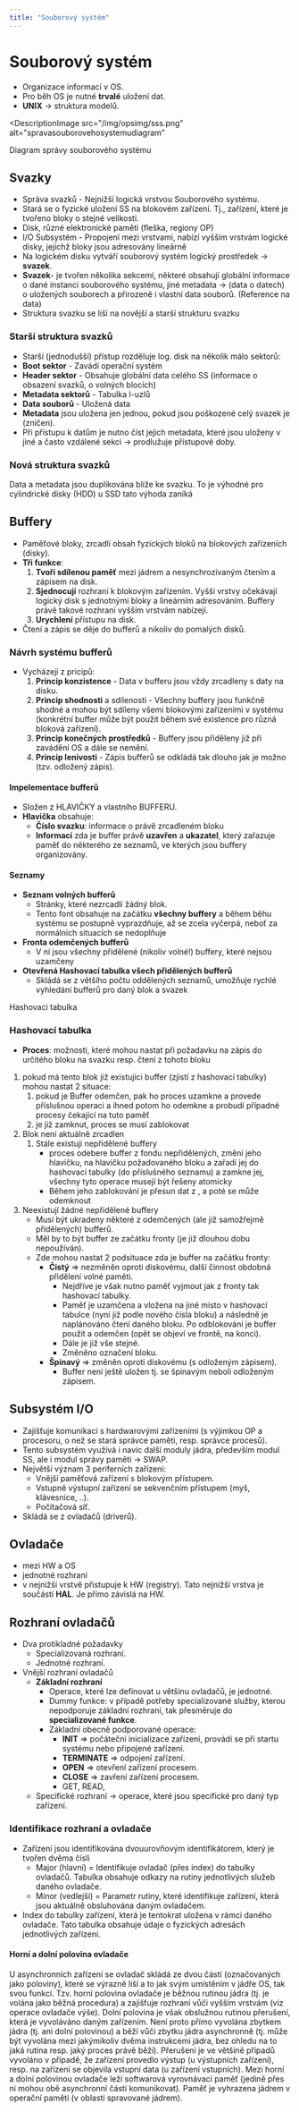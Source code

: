 ```yaml
---
title: "Souborový systém"
---
```


# Souborový systém

- Organizace informací v OS.
- Pro běh OS je nutné **trvalé** uložení dat.
- **UNIX** -> struktura modelů.

<DescriptionImage
  src="/img/opsimg/sss.png"
  alt="spravasouborovehosystemudiagram"
>
  Diagram správy souborového systému
</DescriptionImage>

## Svazky

- Správa svazků - Nejnižší logická vrstvou Souborového systému.
- Stará se o fyzické uložení SS na blokovém zařízení. Tj., zařízení, které je tvořeno bloky o stejné velikosti.
- Disk, různé elektronické paměti (fleška, regiony OP)
- I/O Subsystém - Propojení mezi vrstvami, nabízí vyšším vrstvám logické disky, jejichž bloky jsou adresovány lineárně
- Na logickém disku vytváří souborový systém logický prostředek -> **svazek**.
- **Svazek**- je tvořen několika sekcemi, některé obsahují globální informace o dané instanci souborového systému, jiné metadata -> (data o datech) o uložených souborech a přirozeně i vlastní data souborů. (Reference na data)
- Struktura svazku se liší na novější a starší strukturu svazku

### Starší struktura svazků
- Starší (jednodušší) přístup rozděluje log. disk na několik málo sektorů:
- **Boot sektor** - Zavádí operační systém
- **Header sektor** - Obsahuje globální data celého SS (informace o obsazení svazků, o volných blocích)
- **Metadata sektorů** - Tabulka I-uzlů
- **Data souborů** - Uložená data
- **Metadata** jsou uložena jen jednou, pokud jsou poškozené celý svazek je (zničen).
- Při přístupu k datům je nutno číst jejich metadata, které jsou uloženy v jiné a často vzdálené sekci -> prodlužuje přístupové doby.

### Nová struktura svazků
Data a metadata jsou duplikována blíže ke svazku.
To je výhodné pro cylindrické disky (HDD) u SSD tato výhoda zaniká 

## Buffery

- Paměťové bloky, zrcadlí obsah fyzických bloků na blokových zařízeních (disky).
- **Tři funkce**:
  1. **Tvoří sdílenou paměť** mezi jádrem a nesynchrozivaným čtením a zápisem na disk.
  1. **Sjednocují** rozhraní k blokovým zařízením. Vyšší vrstvy očekávají logický disk s jednotnými bloky a lineárním adresováním. Buffery právě takové rozhraní vyšším vrstvám nabízejí.
  1. **Urychlení** přístupu na disk.
- Čtení a zápis se děje do bufferů a nikoliv do pomalých disků.

### Návrh systému bufferů

- Vycházejí z pricipů:
  1. **Princip konzistence** - Data v bufferu jsou vždy zrcadleny s daty na disku.
  1. **Princip shodnosti** a sdílenosti - Všechny buffery jsou funkčně shodné a mohou být sdíleny všemi blokovými zařízeními v systému (konkrétní buffer může být použit během své existence pro různá bloková zařízení).
  1. **Princip konečných prostředků** - Buffery jsou přiděleny již při zavádění OS a dále se nemění.
  1. **Princip lenivosti** - Zápis bufferů se odkládá tak dlouho jak je možno (tzv. odložený zápis).

#### Impelementace bufferů

- Složen z HLAVIČKY a vlastního BUFFERU.
- **Hlavička** obsahuje:
  - **Číslo svazku**: informace o právě zrcadleném bloku
  - **Informaci** zda je buffer právě **uzavřen** a **ukazatel**, který zařazuje paměť do některého ze seznamů, ve kterých jsou buffery organizovány.

#### Seznamy

- **Seznam volných bufferů**
  - Stránky, které nezrcadlí žádný blok.
  - Tento font obsahuje na začátku **všechny buffery** a během běhu systému se postupně vyprazdňuje, až se zcela vyčerpá, neboť za normálních situacích se nedoplňuje
- **Fronta odemčených bufferů**
  - V ní jsou všechny přidělené (nikoliv volné!) buffery, které nejsou uzamčeny
- **Otevřená Hashovací tabulka všech přidělených bufferů**
  - Skládá se z většího počtu oddělených seznamů, umožňuje rychlé vyhledání bufferů pro daný blok a svazek

<DescriptionImage src="/img/opsimg/hashovaciTabulka.png">
  Hashovaci tabulka
</DescriptionImage>

### Hashovací tabulka

- **Proces**: možnosti, které mohou nastat při požadavku na zápis do určitého bloku na svazku resp. čtení z tohoto bloku

1. pokud má tento blok již existujíci buffer (zjistí z hashovací tabulky) mohou nastat 2 situace:
   1. pokud je Buffer odemčen, pak ho proces uzamkne a provede příslušnou operaci a ihned potom ho odemkne a probudí případné procesy čekající na tuto paměť
   1. je již zamknut, proces se musí zablokovat
1. Blok není aktuálně zrcadlen
   1. Stále existují nepřidělené buffery
      - proces odebere buffer z fondu nepřidělených, změní jeho hlavičku, na hlavičku požadovaného bloku a zařadí jej do hashovací tabulky (do příslušného seznamu) a zamkne jej, všechny tyto operace musejí být řešeny atomicky
      - Během jeho zablokování je přesun dat z , a poté se může odemknout
1. Neexistují žádné nepřidělené buffery
   - Musí být ukradeny některé z odemčených (ale již samožřejmě přidělených) bufferů.
   - Měl by to být buffer ze začátku fronty (je již dlouhou dobu nepoužíván).
   - Zde mohou nastat 2 podsituace zda je buffer na začátku fronty:
     - **Čistý** => nezměněn oproti diskovému, další činnost obdobná přidělení volné paměti.
       - Nejdříve je však nutno paměť vyjmout jak z fronty tak hashovací tabulky.
       - Paměť je uzamčena a vložena na jiné místo v hashovací tabulce (nyní již podle nového čísla bloku) a následně je naplánováno čtení daného bloku. Po odblokování je buffer použit a odemčen (opět se objeví ve frontě, na konci).
       - Dále je již vše stejné.
       - Změněno označení bloku.
     - **Špinavý** => změněn oproti diskovému (s odloženým zápisem).
       - Buffer není ještě uložen tj. se špinavým neboli odloženým zápisem.

## Subsystém I/O

- Zajišťuje komunikaci s hardwarovými zařízeními (s výjimkou OP a procesoru, o než se stará správce paměti, resp. správce procesů).
- Tento subsystém využívá i navíc další moduly jádra, především modul SS, ale i modul správy paměti -> SWAP.
- Největší význam 3 periferních zařízeni:
  - Vnější paměťová zařízení s blokovým přístupem.
  - Vstupně výstupní zařízení se sekvenčním přístupem (myš, klávesnice, ..).
  - Počítačová síť.
- Skládá se z ovladačů (driverů).

## Ovladače

- mezi HW a OS
- jednotné rozhraní
- v nejnižší vrstvě přistupuje k HW (registry). Tato nejnižší vrstva je součástí **HAL**. Je přímo závislá na HW.

## Rozhraní ovladačů

- Dva protikladné požadavky
  - Specializovaná rozhraní.
  - Jednotné rozhraní.
- Vnější rozhraní ovladačů
  - **Základní rozhraní**
    - Operace, které lze definovat u většinu ovladačů, je jednotné.
    - Dummy funkce: v případě potřeby specializované služby, kterou nepodporuje základní rozhraní, tak přesměruje do **specializované funkce**.
    - Základní obecně podporované operace:
      - **INIT** => počáteční inicializace zařízení, provádí se při startu systému nebo připojené zařízení.
      - **TERMINATE** => odpojení zařízení.
      - **OPEN** => otevření zařízení procesem.
      - **CLOSE** => zavření zařízení procesem.
      - GET, READ,
  - Specifické rozhraní -> operace, které jsou specifické pro daný typ zařízení.

### Identifikace rozhraní a ovladače

- Zařízení jsou identifikována dvouurovňovým identifikátorem, který je tvořen dvěma čísli
  - Major (hlavní) = Identifikuje ovladač (přes index) do tabulky ovladačů. Tabulka obsahuje odkazy na rutiny jednotlivých služeb daného ovladače.
  - Minor (vedlejší) = Parametr rutiny, které identifikuje zařízení, která jsou aktuálně obsluhována daným ovladačem.
- Index do tabulky zařízení, která je tentokrat uložena v rámci daného ovladače. Tato tabulka obsahuje údaje o fyzických adresách jednotlivých zařízení.

#### Horní a dolní polovina ovladače

U asynchronních zařízení se ovladač skládá ze dvou částí (označovaných jako poloviny), které se výrazně liší a to jak svým umístěním v jádře OS, tak svou funkcí. Tzv. horní polovina ovladače je běžnou rutinou jádra (tj. je volána jako běžná procedura) a zajišťuje rozhraní vůči vyšším vrstvám (viz operace ovladače výše). Dolní polovina je však obslužnou rutinou přerušení, která je vyvoláváno daným zařízením. Není proto přímo vyvolána zbytkem jádra (tj. ani dolní polovinou) a běží vůči zbytku jádra asynchronně (tj. může být vyvolána mezi jakýmikoliv dvěma instrukcemi jádra, bez ohledu na to jaká rutina resp. jaký proces právě běží). Přerušení je ve většině případů vyvoláno v případě, že zařízení provedlo výstup (u výstupních zařízení), resp. na zařízení se objevila vstupní data (u zařízení vstupních). Mezi horní a dolní polovinou ovladače leží softwarová vyrovnávací paměť (jedině přes ni mohou obě asynchronní části komunikovat). Paměť je vyhrazena jádrem v operační paměti (v oblasti spravované jádrem).
